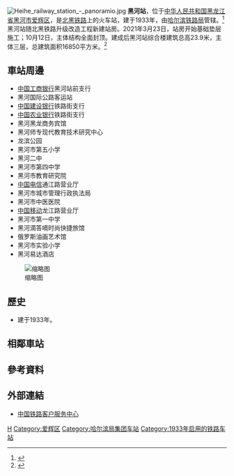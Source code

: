 {{Infobox China railway station
| 车站名称 = 黑河站
| 图片 = Heihe_Railway_Station_in_2021.jpg
| 图片介绍 = 黑河站站房（2021年）
| 车站拼音 = Heihe
| 英文名称 = Heihe Railway Station
| 车站代码 = 59738<ref>{{cite book|title=中华人民共和国铁路车站代码（GB/T 10302-2010）|publisher=中国标准出版社|year=2010|isbn=155066140495|ignore-isbn-error=true|pages=14}}</ref>
| 电报码 = HJB
| 拼音码 = HHE
| 车站位置 = [[黑龙江省|黑龙江省]][[黑河市|黑河市]][[爱辉区|爱辉区]]
| 坐标 = {{coord|50.231417|N|127.492766|E|display=inline,title}}
| 归属 = [[哈尔滨铁路局|哈尔滨铁路局]]
| 线路 = [[北黑铁路|北黑铁路]]
| 车站等级 = [[二等站_(中铁)|二等站]]
| 月台数目 = 1
| 股道数目 = 4
| 站台面 = 1
}}
[[File:Heihe_railway_station_-_panoramio.jpg|thumb]]
'''黑河站'''，位于[[中华人民共和国|中华人民共和国]][[黑龙江省|黑龙江省]][[黑河市|黑河市]][[爱辉区|爱辉区]]，是[[北黑铁路|北黑铁路]]上的火车站，建于1933年，由[[哈尔滨铁路局|哈尔滨铁路局]]管辖。<ref>{{Cite web |url=http://search.huochepiao.com/huochezhan/jieshao/2846.htm |title=黑河火车站介绍 |accessdate=2018-02-12 |archive-date=2018-02-12 |archive-url=https://web.archive.org/web/20180212201652/http://search.huochepiao.com/huochezhan/jieshao/2846.htm |dead-url=no }}</ref>黑河站随北黑铁路升级改造工程新建站房。2021年3月23日，站房开始基础垫层施工；10月12日，主体结构全面封顶。建成后黑河站综合楼建筑总高23.9米，主体三层，总建筑面积16850平方米。<ref>{{cite web |title=北黑铁路升级改造工程黑河站房封顶 |url=https://heilongjiang.dbw.cn/system/2021/10/14/058741304.shtml |website=东北网 |publisher=黑龙江日报 |accessdate=2021-10-14 |date=2021-10-14}}</ref>

==車站周邊==
* [[中国工商银行|中国工商银行]]黑河站前支行
* 黑河国际公路客运站
* [[中国建设银行|中国建设银行]]铁路街支行
* [[中国农业银行|中国农业银行]]铁路街支行
* 黑河黑龙商务宾馆
* 黑河师专现代教育技术研究中心
* 龙滨公园
* 黑河市第五小学
* 黑河二中
* 黑河市第四中学
* 黑河市教育研究院
* [[中国电信|中国电信]]通江路营业厅
* 黑河市城市管理行政执法局
* 黑河市中医医院
* [[中国移动|中国移动]]龙江路营业厅
* 黑河市第一中学
* 黑河滴答嘀时尚快捷旅馆
* 俄罗斯油画艺术馆
* 黑河市实验小学
* 黑河易达酒店
[[File:Heihe_Railway_Station.jpg|缩略图]]
==歷史==
* 建于1933年。

== 相鄰車站 ==
{{start rail box|[[中国铁路|中国铁路]]}}
{{s-inop|[[锦河站|锦河站]]<br />北安方向}}
{{s-line|[[北黑铁路|北黑铁路]]}}
{{Terminus}}
{{end box}}
==參考資料==
{{reflist}}
==外部連結==
* [http://www.12306.cn/mormhweb/ 中国铁路客户服务中心]{{Wayback|url=http://www.12306.cn/mormhweb/ |date=20180205163941 }}
{{北黑铁路}}
[[Category:黑河市铁路车站|H]]
[[Category:爱辉区|Category:爱辉区]]
[[Category:哈尔滨局集团车站|Category:哈尔滨局集团车站]]
[[Category:1933年启用的铁路车站|Category:1933年启用的铁路车站]]